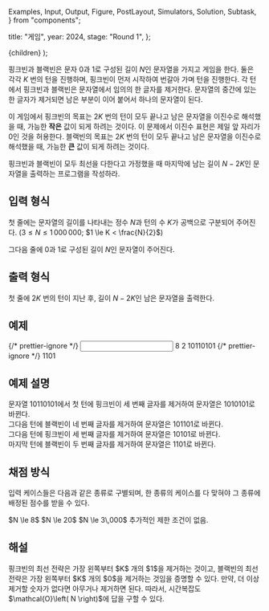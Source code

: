   Examples,
  Input,
  Output,
  Figure,
  PostLayout,
  Simulators,
  Solution,
  Subtask,
} from "components";

  title: "게임",
  year: 2024,
  stage: "Round 1",
};

  <PostLayout meta={meta}>{children}</PostLayout>
);

핑크빈과 블랙빈은 문자 $0$과 $1$로 구성된 길이 $N$인 문자열을 가지고 게임을 한다.
둘은 각각 $K$ 번의 턴을 진행하며, 핑크빈이 먼저 시작하여 번갈아 가며 턴을
진행한다. 각 턴에서 핑크빈과 블랙빈은 문자열에서 임의의 한 글자를 제거한다. 문자열의
중간에 있는 한 글자가 제거되면 남은 부분이 이어 붙어서 하나의 문자열이 된다.

이 게임에서 핑크빈의 목표는 $2K$ 번의 턴이 모두 끝나고 남은 문자열을 이진수로 해석했을
때, 가능한 **작은** 값이 되게 하려는 것이다. 이 문제에서 이진수 표현은 제일 앞
자리가 $0$인 것을 허용한다. 블랙빈의 목표는 $2K$ 번의 턴이 모두 끝나고 남은 문자열을
이진수로 해석했을 때, 가능한 **큰** 값이 되게 하려는 것이다.

핑크빈과 블랙빈이 모두 최선을 다한다고 가정했을 때 마지막에 남는
길이 $N - 2K$인 문자열을 출력하는 프로그램을 작성하라.

## 입력 형식

첫 줄에는 문자열의 길이를 나타내는 정수 $N$과 턴의 수 $K$가
공백으로 구분되어 주어진다.
($3 \le N \le 1\,000\,000;$ $1 \le K < \frac{N}{2}$)

그다음 줄에 $0$과 $1$로 구성된 길이 $N$인 문자열이 주어진다.

## 출력 형식

첫 줄에 $2K$ 번의 턴이 지난 후, 길이 $N-2K$인 남은 문자열을 출력한다.

## 예제

<Examples>
  {/* prettier-ignore */}
  <Input>
8 2
10110101
  </Input>
  {/* prettier-ignore */}
  <Output>
1101
  </Output>
</Examples>

## 예제 설명

문자열 $10110101$에서 첫 턴에 핑크빈이 세 번째 글자를 제거하여 문자열은
$1010101$로 바뀐다.\
그다음 턴에 블랙빈이 네 번째 글자를 제거하여 문자열은
$101101$로 바뀐다.\
그다음 턴에 핑크빈이 세 번째 글자를 제거하여 문자열은
$10101$로 바뀐다.\
마지막 턴에 블랙빈이 두 번째 글자를 제거하여 문자열은
$1101$로 바뀐다.

## 채점 방식

입력 케이스들은 다음과 같은 종류로 구별되며, 한 종류의 케이스를 다 맞혀야 그 종류에 배정된 점수를 받을 수 있다.

<Subtask index={1} score={8}>
  $N \le 8$
</Subtask>
<Subtask index={2} score={13}>
  $N \le 20$
</Subtask>
<Subtask index={3} score={33}>
  $N \le 3\,000$
</Subtask>
<Subtask index={4} score={46}>
  추가적인 제한 조건이 없음.
</Subtask>

## 해설

<Solution>
핑크빈의 최선 전략은 가장 왼쪽부터 $K$ 개의 $1$을 제거하는 것이고,
블랙빈의 최선 전략은 가장 왼쪽부터 $K$ 개의 $0$을 제거하는 것임을 증명할 수 있다.
만약, 더 이상 제거할 숫자가 없다면 아무거나 제거하면 된다.
따라서, 시간복잡도 $\mathcal{O}\left( N \right)$에 답을 구할 수 있다.
</Solution>
